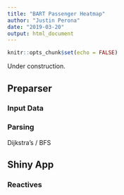 ```yaml
---
title: "BART Passenger Heatmap"
author: "Justin Perona"
date: "2019-03-20"
output: html_document
---
```


```r
knitr::opts_chunk$set(echo = FALSE)
```

Under construction.

## Preparser

### Input Data

### Parsing

Dijkstra's / BFS

## Shiny App

### Reactives

